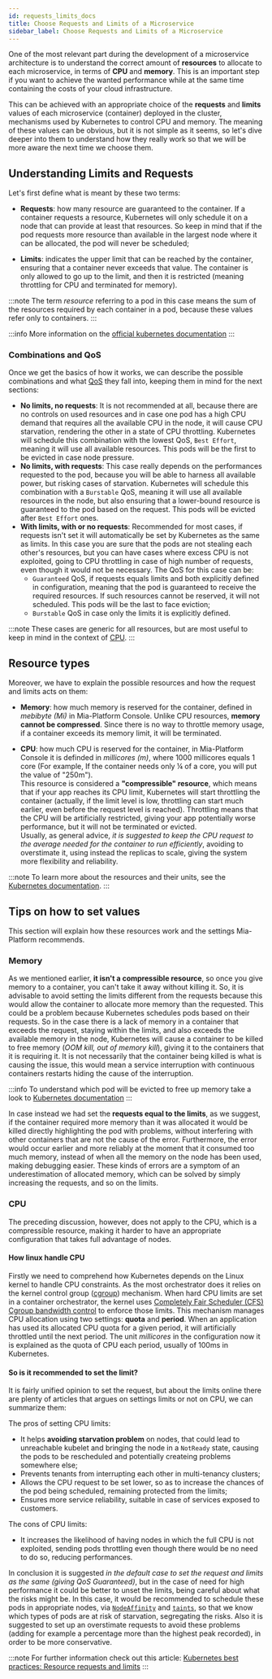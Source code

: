 ```yaml
---
id: requests_limits_docs
title: Choose Requests and Limits of a Microservice
sidebar_label: Choose Requests and Limits of a Microservice
---
```


One of the most relevant part during the development of a microservice architecture is to understand the correct amount of **resources** to allocate to each microservice, in terms of **CPU** and **memory**. This is an important step if you want to achieve the wanted performance while at the same time containing the costs of your cloud infrastructure.

This can be achieved with an appropriate choice of the **requests** and **limits** values of each microservice (container) deployed in the cluster, mechanisms used by Kubernetes to control CPU and memory. The meaning of these values can be obvious, but it is not simple as it seems, so let's dive deeper into them to understand how they really work so that we will be more aware the next time we choose them.

## Understanding Limits and Requests

Let's first define what is meant by these two terms:

- **Requests**: how many resource are guaranteed to the container. If a container requests a resource, Kubernetes will only schedule it on a node that can provide at least that resources. So keep in mind that if the pod requests more resource than available in the largest node where it can be allocated, the pod will never be scheduled;

- **Limits**: indicates the upper limit that can be reached by the container, ensuring that a container never exceeds that value. The container is only allowed to go up to the limit, and then it is restricted (meaning throttling for CPU and terminated for memory).

:::note
The term _resource_ referring to a pod in this case means the sum of the resources required by each container in a pod, because these values refer only to containers.
:::

:::info
More information on the [official kubernetes documentation](https://kubernetes.io/docs/concepts/configuration/manage-resources-containers/)
:::

### Combinations and QoS

Once we get the basics of how it works, we can describe the possible combinations and what [QoS](https://kubernetes.io/docs/concepts/workloads/pods/pod-qos/) they fall into, keeping them in mind for the next sections:

- **No limits, no requests**: It is not recommended at all, because there are no controls on used resources and in case one pod has a high CPU demand that requires all the available CPU in the node, it will cause CPU starvation, rendering the other in a state of CPU throttling. Kubernetes will schedule this combination with the lowest QoS, `Best Effort`, meaning it will use all available resources. This pods will be the first to be evicted in case node pressure.
- **No limits, with requests**: This case really depends on the performances requested to the pod, because you will be able to harness all available power, but risking cases of starvation. Kubernetes will schedule this combination with a `Burstable` QoS, meaning it will use all available resources in the node, but also ensuring that a lower-bound resource is guaranteed to the pod based on the request. This pods will be evicted after `Best Effort` ones.
- **With limits, with or no requests**: Recommended for most cases, if requests isn't set it will automatically be set by Kubernetes as the same as limits. In this case you are sure that the pods are not stealing each other's resources, but you can have cases where excess CPU is not exploited, going to CPU throttling in case of high number of requests, even though it would not be necessary. The QoS for this case can be:
  - `Guaranteed` QoS, if requests equals limits and both explicitly defined in configuration, meaning that the pod is guaranteed to receive the required resources. If such resources cannot be reserved, it will not scheduled. This pods will be the last to face eviction;
  - `Burstable` QoS in case only the limits it is explicitly defined.

:::note
These cases are generic for all resources, but are most useful to keep in mind in the context of [CPU](#cpu).
:::

## Resource types

Moreover, we have to explain the possible resources and how the request and limits acts on them:

- **Memory**: how much memory is reserved for the container, defined in _mebibyte (Mi)_ in Mia-Platform Console. Unlike CPU resources, **memory cannot be compressed**. Since there is no way to throttle memory usage, if a container exceeds its memory limit, it will be terminated.

- **CPU**: how much CPU is reserved for the container, in Mia-Platform Console it is definded in _millicores (m)_, where 1000 millicores equals 1 core (For example, If the container needs only ¼ of a core, you will put the value of "250m").  
  This resource is considered a **"compressible" resource**, which means that if your app reaches its CPU limit, Kubernetes will start throttling the container (actually, if the limit level is low, throttling can start much earlier, even before the request level is reached). Throttling means that the CPU will be artificially restricted, giving your app potentially worse performance, but it will not be terminated or evicted.  
  Usually, as general advice, _it is suggested to keep the CPU request to the average needed for the container to run efficiently_, avoiding to overstimate it, using instead the replicas to scale, giving the system more flexibility and reliability.

:::note
To learn more about the resources and their units, see the [Kubernetes documentation](https://kubernetes.io/docs/concepts/configuration/manage-resources-containers/#resource-types).
:::

## Tips on how to set values

This section will explain how these resources work and the settings Mia-Platform recommends.

### Memory

As we mentioned earlier, **it isn't a compressible resource**, so once you give memory to a container, you can't take it away without killing it. So, it is advisable to avoid setting the limits different from the requests because this would allow the container to allocate more memory than the requested. This could be a problem because Kubernetes schedules pods based on their requests. So in the case there is a lack of memory in a container that exceeds the request, staying within the limits, and also exceeds the available memory in the node, Kubernetes will cause a container to be killed to free memory (_OOM kill, out of memory kill_), giving it to the containers that it is requiring it. It is not necessarily that the container being killed is what is causing the issue, this would mean a service interruption with continuous containers restarts hiding the cause of the interruption.

:::info
To understand which pod will be evicted to free up memory take a look to [Kubernetes documentation](https://kubernetes.io/docs/concepts/scheduling-eviction/node-pressure-eviction/#pod-selection-for-kubelet-eviction)
:::

In case instead we had set the **requests equal to the limits**, as we suggest, if the container required more memory than it was allocated it would be killed directly
highlighting the pod with problems, without interfering with other containers that are not the cause of the error. Furthermore, the error would occur earlier and more reliably at the moment that it consumed too much memory, instead of when all the memory on the node has been used, making debugging easier. These kinds of errors are a symptom of an underestimation of allocated memory, which can be solved by simply increasing the requests, and so on the limits.

### CPU

The preceding discussion, however, does not apply to the CPU, which is a compressible resource, making it harder to have an appropriate configuration that takes full advantage of nodes.

#### How linux handle CPU

Firstly we need to comprehend how Kubernetes depends on the Linux kernel to handle CPU constraints. As the most orchestrator does it relies on the kernel control group ([cgroup](https://docs.kernel.org/admin-guide/cgroup-v1/cgroups.html)) mechanism. When hard CPU limits are set in a container orchestrator, the kernel uses [Completely Fair Scheduler (CFS) Cgroup bandwidth control](https://www.kernel.org/doc/html/latest/scheduler/sched-bwc.html) to enforce those limits. This mechanism manages CPU allocation using two settings: **quota** and **period**. When an application has used its allocated CPU quota for a given period, it will artificially throttled until the next period. The unit _millicores_ in the configuration now it is explained as the quota of CPU each period, usually of 100ms in Kubernetes.

#### So is it recommended to set the limit?

It is fairly unified opinion to set the request, but about the limits online there are plenty of articles that argues on settings limits or not on CPU, we can summarize them:

The pros of setting CPU limits:

- It helps **avoiding starvation problem** on nodes, that could lead to unreachable kubelet and bringing the node in a `NotReady` state, causing the pods to be rescheduled and potentially createing problems somewhere else;
- Prevents tenants from interrupting each other in multi-tenancy clusters;
- Allows the CPU request to be set lower, so as to increase the chances of the pod being scheduled, remaining protected from the limits;
- Ensures more service reliability, suitable in case of services exposed to customers.

The cons of CPU limits:

- It increases the likelihood of having nodes in which the full CPU is not exploited, sending pods throttling even though there would be no need to do so, reducing performances.

In conclusion it is suggested _in the default case to set the request and limits as the same (giving QoS Guaranteed)_, but in the case of need for high performance it could be better to unset the limits, being careful about what the risks might be. In this case, it would be recommended to schedule these pods in appropriate nodes, via [`NodeAffinity`](https://kubernetes.io/docs/concepts/scheduling-eviction/assign-pod-node/#affinity-and-anti-affinity) and [`taints`](https://kubernetes.io/docs/concepts/scheduling-eviction/taint-and-toleration/), so that we know which types of pods are at risk of starvation, segregating the risks. Also it is suggested to set up an overstimate requests to avoid these problems (adding for example a percentage more than the highest peak recorded), in order to be more conservative.

:::note
For further information check out this article: [Kubernetes best practices: Resource requests and limits](https://cloud.google.com/blog/products/containers-kubernetes/kubernetes-best-practices-resource-requests-and-limits)
:::
